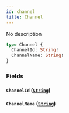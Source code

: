 ```yaml
---
id: channel
title: Channel
---
```



No description

```graphql
type Channel {
  ChannelId: String!
  ChannelName: String!
}
```


### Fields

#### `ChannelId` ([`String`](../../references/scalars/string))




#### `ChannelName` ([`String`](../../references/scalars/string))






